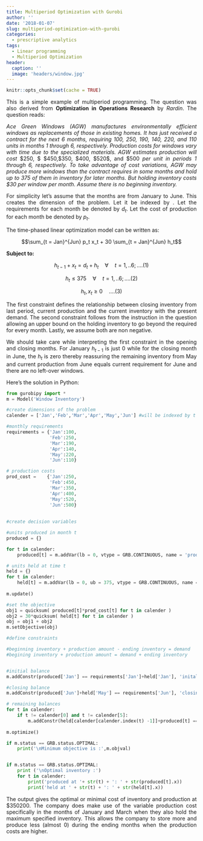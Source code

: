 ```yaml
---
title: Multiperiod Optimization with Gurobi
author: ''
date: '2018-01-07'
slug: multiperiod-optimization-with-gurobi
categories:
  - prescriptive analytics
tags:
  - Linear programming
  - Multiperiod Optimization
header:
  caption: ''
  image: 'headers/window.jpg'
---
```


<style>
body {
text-align: justify}
</style>

```r
knitr::opts_chunk$set(cache = TRUE)
```

This is a simple example of multiperiod programming. The question was also derived from **Optimization in Operations Research** by *Rardin*. The question reads:

*Ace Green Windows (AGW) manufactures environmentally efficient windows as replacements of those in existing homes. It has just received a contract for the next 6 months, requiring 100, 250, 190, 140, 220, and 110 units in months 1 through 6, respectively. Production costs for windows vary with time due to the specialized materials. AGW estimates production will cost* $\$250$, $ \$450,\$350, \$400, \$520$, and $\$500$ *per unit in periods 1 through 6, respectively. To take advantage of cost variations, AGW may produce more windows than the contract requires in some months and hold up to 375 of them in inventory for later months. But holding inventory costs $30 per window per month. Assume there is no beginning inventory.*

For simplicity let's assume that the months are from January to June. This creates the dimension of the problem. Let it be indexed by \textit{t}. Let the requirements for each month be denoted by $d_t$. Let the cost of production for each month be denoted by $p_t$.

The time-phased linear optimization model can be written as:

$$\sum_{t = Jan}^{Jun} p_t x_t + 30 \sum_{t = Jan}^{Jun} h_t$$ 

**Subject to:**

$$ h_{t-1} + x_t = d_t + h_t \quad \forall \quad t = 1,..6;  ....(1) $$

$$ h_t \leq 375 \quad \forall \quad t = 1,..6; ....(2)$$

$$ h_t, x_t \geq 0 \quad ....(3)$$

The first constraint defines the relationship between closing inventory from last period, current production and the current inventory with the present demand. The second constraint follows from the instruction in the question allowing an upper bound on the holding inventory to go beyond the required for every month. Lastly, we assume both are non negative.

We should take care while interpreting the first constraint in the opening and closing months. For January $h_{t-1}$ is just 0 while for the closing month in June, the $h_t$ is zero thereby reassuring the remaining inventory from May and current production from June equals current requirement for June and there are no left-over windows.

Here's the solution in Python:

```python
from gurobipy import *
m = Model('Window Inventory')

#create dimensions of the problem
calender = ['Jan','Feb','Mar','Apr','May','Jun'] #will be indexed by t

#monthly requirements
requirements = {'Jan':100,
                'Feb':250,
                'Mar':190,
                'Apr':140,
                'May':220,
                'Jun':110}

# production costs
prod_cost =    {'Jan':250,
                'Feb':450,
                'Mar':350,
                'Apr':400,
                'May':520,
                'Jun':500}
                
                
#create decision variables

#units produced in month t
produced = {}

for t in calender:
    produced[t] = m.addVar(lb = 0, vtype = GRB.CONTINUOUS, name = 'produced_%s'%(t))

# units held at time t
held = {}
for t in calender:
    held[t] = m.addVar(lb = 0, ub = 375, vtype = GRB.CONTINUOUS, name = 'held_%s'%(t))
    
m.update()

#set the objective
obj1 = quicksum( produced[t]*prod_cost[t] for t in calender )
obj2 = 30*quicksum( held[t] for t in calender )
obj = obj1 + obj2
m.setObjective(obj)

#define constraints

#beginning inventory + production amount - ending inventory = demand
#begining inventory + production amount = demand + ending inventory


#initial balance
m.addConstr(produced['Jan'] == requirements['Jan']+held['Jan'], 'inital')

#closing balance
m.addConstr(produced['Jun']+held['May'] == requirements['Jun'], 'closing')

# remaining balances
for t in calender:
    if t != calender[0] and t != calender[5]:
        m.addConstr(held[calender[calender.index(t) -1]]+produced[t] == requirements[t]+held[t], 'remaining')
        
m.optimize()

if m.status == GRB.status.OPTIMAL:
    print('\nMinimum objective is :',m.objval)


if m.status == GRB.status.OPTIMAL:
    print ('\nOptimal inventory :')
    for t in calender:
        print('produced at '+ str(t) + ': ' + str(produced[t].x))
        print('held at ' + str(t) + ': ' + str(held[t].x))
```


The output gives the optimal or minimal cost of inventory and production at $\$ 350200$. The company does make use of the variable production cost specifically in the months of January and March when they also hold the maximum specified inventory. This allows the company to store more and produce less (almost 0) during the ending months when the production costs are higher.
